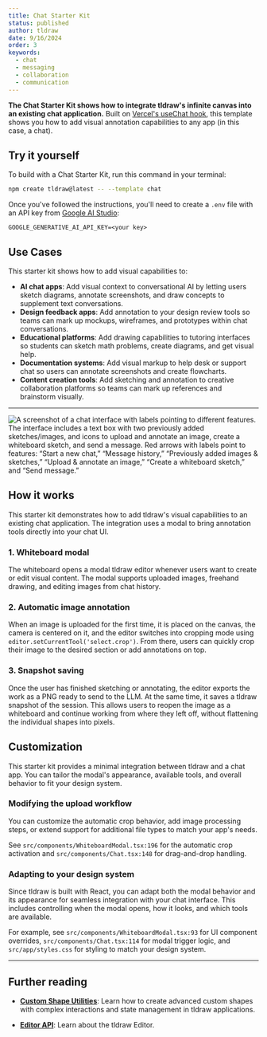 ```yaml
---
title: Chat Starter Kit
status: published
author: tldraw
date: 9/16/2024
order: 3
keywords:
  - chat
  - messaging
  - collaboration
  - communication
---
```


**The Chat Starter Kit shows how to integrate tldraw's infinite canvas into an existing chat application.** Built on [Vercel's useChat hook](https://ai-sdk.dev/docs/reference/ai-sdk-ui/use-chat), this template shows you how to add visual annotation capabilities to any app (in this case, a chat).

<StarterKitEmbed id="chat" />

## Try it yourself

To build with a Chat Starter Kit, run this command in your terminal:

```bash
npm create tldraw@latest -- --template chat
```

Once you've followed the instructions, you'll need to create a `.env` file with an API key from [Google AI Studio](https://aistudio.google.com/apikey):

```
GOOGLE_GENERATIVE_AI_API_KEY=<your key>
```

## Use Cases

This starter kit shows how to add visual capabilities to:

- **AI chat apps**: Add visual context to conversational AI by letting users sketch diagrams, annotate screenshots, and draw concepts to supplement text conversations.
- **Design feedback apps**: Add annotation to your design review tools so teams can mark up mockups, wireframes, and prototypes within chat conversations.
- **Educational platforms**: Add drawing capabilities to tutoring interfaces so students can sketch math problems, create diagrams, and get visual help.
- **Documentation systems**: Add visual markup to help desk or support chat so users can annotate screenshots and create flowcharts.
- **Content creation tools**: Add sketching and annotation to creative collaboration platforms so teams can mark up references and brainstorm visually.

---

![A screenshot of a chat interface with labels pointing to different features. The interface includes a text box with two previously added sketches/images, and icons to upload and annotate an image, create a whiteboard sketch, and send a message. Red arrows with labels point to features: “Start a new chat,” “Message history,” “Previously added images & sketches,” “Upload & annotate an image,” “Create a whiteboard sketch,” and “Send message.”](/images/starter-kits/chat-screenshot.png)

## How it works

This starter kit demonstrates how to add tldraw's visual capabilities to an existing chat application. The integration uses a modal to bring annotation tools directly into your chat UI.

### 1. Whiteboard modal

The whiteboard opens a modal tldraw editor whenever users want to create or edit visual content. The modal supports uploaded images, freehand drawing, and editing images from chat history.

### 2. Automatic image annotation

When an image is uploaded for the first time, it is placed on the canvas, the camera is centered on it, and the editor switches into cropping mode using `editor.setCurrentTool('select.crop')`. From there, users can quickly crop their image to the desired section or add annotations on top.

### 3. Snapshot saving

Once the user has finished sketching or annotating, the editor exports the work as a PNG ready to send to the LLM. At the same time, it saves a tldraw snapshot of the session. This allows users to reopen the image as a whiteboard and continue working from where they left off, without flattening the individual shapes into pixels.

## Customization

This starter kit provides a minimal integration between tldraw and a chat app. You can tailor the modal's appearance, available tools, and overall behavior to fit your design system.

### Modifying the upload workflow

You can customize the automatic crop behavior, add image processing steps, or extend support for additional file types to match your app's needs.

See `src/components/WhiteboardModal.tsx:196` for the automatic crop activation and `src/components/Chat.tsx:148` for drag-and-drop handling.

### Adapting to your design system

Since tldraw is built with React, you can adapt both the modal behavior and its appearance for seamless integration with your chat interface. This includes controlling when the modal opens, how it looks, and which tools are available.

For example, see `src/components/WhiteboardModal.tsx:93` for UI component overrides, `src/components/Chat.tsx:114` for modal trigger logic, and `src/app/styles.css` for styling to match your design system.

---

## Further reading

- **[Custom Shape Utilities](/docs/shapes#Custom-shapes-1)**: Learn how to create advanced custom shapes with complex interactions and state management in tldraw applications.

- **[Editor API](/docs/editor)**: Learn about the tldraw Editor.
